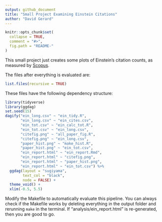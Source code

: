 ---
output: github_document
title: "Small Project Examining Einstein Citations"
author: "David Gerard"
---

<!-- README.md is generated from README.Rmd. Please edit that file -->

```{r, echo = FALSE}
knitr::opts_chunk$set(
  collapse = TRUE,
  comment = "#>",
  fig.path = "README-"
)
```

This small project just creates some plots of Einstein's citation counts, as measured by [Scopus](https://www.scopus.com/home.uri).

The files after everything is evaluated are:

```{r}
list.files(recursive = TRUE)
```


These files have the following dependency structure:

```{r dependency-graph, message = FALSE, echo = FALSE, fig.width=10}
library(tidyverse)
library(ggdag)
set.seed(15)
dagify("ein_long.csv" ~ "ein_tidy.R",
       "ein_long.csv" ~ "ein_cites.csv",
       "ein_tot.csv" ~ "ein_calc_tot.R",
       "ein_tot.csv" ~ "ein_long.csv",
       "citefig.png" ~ "all_paper_fig.R",
       "citefig.png" ~ "ein_long.csv",
       "paper_hist.png" ~ "make_hist.R",
       "paper_hist.png" ~ "ein_tot.csv",
       "ein_report.html" ~ "ein_report.Rmd",
       "ein_report.html" ~ "citefig.png",
       "ein_report.html" ~ "paper_hist.png",
       "ein_report.html" ~ "ein_tot.csv") %>%
  ggdag(layout = "sugiyama",
        text_col = "black",
        node = FALSE) +
  theme_void() +
  xlim(-0.5, 5.5)
```

Modify the Makefile to automatically evaluate this pipeline. You can always check if the Makefile works by deleting everything in the output folder and rerunning `make` in the terminal. If "analysis/ein_report.html" is re-generated, then you are good to go.
